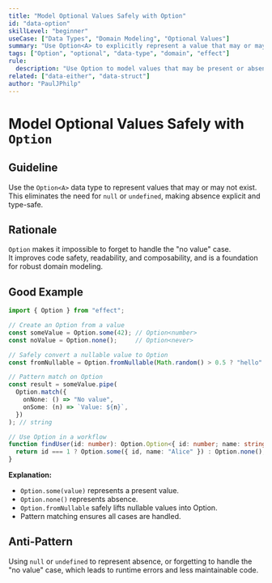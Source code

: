 ```yaml
---
title: "Model Optional Values Safely with Option"
id: "data-option"
skillLevel: "beginner"
useCase: ["Data Types", "Domain Modeling", "Optional Values"]
summary: "Use Option<A> to explicitly represent a value that may or may not exist, eliminating null and undefined errors."
tags: ["Option", "optional", "data-type", "domain", "effect"]
rule:
  description: "Use Option to model values that may be present or absent, making absence explicit and type-safe."
related: ["data-either", "data-struct"]
author: "PaulJPhilp"
---
```


# Model Optional Values Safely with `Option`

## Guideline

Use the `Option<A>` data type to represent values that may or may not exist.  
This eliminates the need for `null` or `undefined`, making absence explicit and type-safe.

## Rationale

`Option` makes it impossible to forget to handle the "no value" case.  
It improves code safety, readability, and composability, and is a foundation for robust domain modeling.

## Good Example

```typescript
import { Option } from "effect";

// Create an Option from a value
const someValue = Option.some(42); // Option<number>
const noValue = Option.none();     // Option<never>

// Safely convert a nullable value to Option
const fromNullable = Option.fromNullable(Math.random() > 0.5 ? "hello" : null); // Option<string>

// Pattern match on Option
const result = someValue.pipe(
  Option.match({
    onNone: () => "No value",
    onSome: (n) => `Value: ${n}`,
  })
); // string

// Use Option in a workflow
function findUser(id: number): Option.Option<{ id: number; name: string }> {
  return id === 1 ? Option.some({ id, name: "Alice" }) : Option.none();
}
```

**Explanation:**  
- `Option.some(value)` represents a present value.
- `Option.none()` represents absence.
- `Option.fromNullable` safely lifts nullable values into Option.
- Pattern matching ensures all cases are handled.

## Anti-Pattern

Using `null` or `undefined` to represent absence, or forgetting to handle the "no value" case, which leads to runtime errors and less maintainable code.